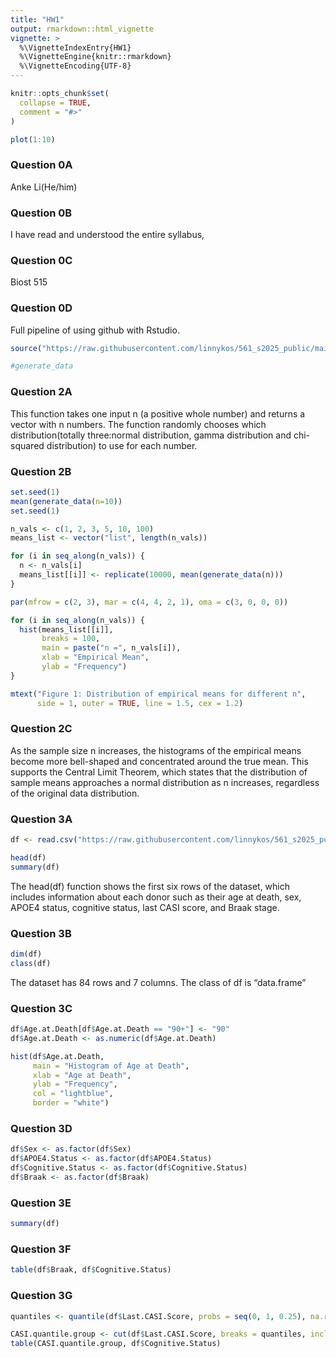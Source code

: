 ```yaml
---
title: "HW1"
output: rmarkdown::html_vignette
vignette: >
  %\VignetteIndexEntry{HW1}
  %\VignetteEngine{knitr::rmarkdown}
  %\VignetteEncoding{UTF-8}
---
```


```r
knitr::opts_chunk$set(
  collapse = TRUE,
  comment = "#>"
)
```

```r
plot(1:10)
```



### Question 0A

Anke Li(He/him)

### Question 0B

I have read and understood the entire syllabus,

### Question 0C

Biost 515 

### Question 0D

Full pipeline of using github with Rstudio.

```r
source("https://raw.githubusercontent.com/linnykos/561_s2025_public/main/HW1_files/generate_data.R")

#generate_data
```

### Question 2A

This function takes one input n (a positive whole number) and returns a vector with n numbers. The function randomly chooses which distribution(totally three:normal distribution, gamma distribution and chi-squared distribution) to use for each number.

### Question 2B

```r
set.seed(1)
mean(generate_data(n=10))
set.seed(1)

n_vals <- c(1, 2, 3, 5, 10, 100)
means_list <- vector("list", length(n_vals))

for (i in seq_along(n_vals)) {
  n <- n_vals[i]
  means_list[[i]] <- replicate(10000, mean(generate_data(n)))
}

par(mfrow = c(2, 3), mar = c(4, 4, 2, 1), oma = c(3, 0, 0, 0)) 

for (i in seq_along(n_vals)) {
  hist(means_list[[i]],
       breaks = 100,
       main = paste("n =", n_vals[i]),
       xlab = "Empirical Mean",
       ylab = "Frequency")
}

mtext("Figure 1: Distribution of empirical means for different n", 
      side = 1, outer = TRUE, line = 1.5, cex = 1.2)

```

### Question 2C

As the sample size n increases, the histograms of the empirical means become more bell-shaped and concentrated around the true mean. This supports the Central Limit Theorem, which states that the distribution of sample means approaches a normal distribution as n increases, regardless of the original data distribution.

### Question 3A

```r
df <- read.csv("https://raw.githubusercontent.com/linnykos/561_s2025_public/main/HW1_files/sea-ad.csv")

head(df)
summary(df)

```

The head(df) function shows the first six rows of the dataset, which includes information about each donor such as their age at death, sex, APOE4 status, cognitive status, last CASI score, and Braak stage.

### Question 3B

```r
dim(df)    
class(df) 

```

The dataset has 84 rows and 7 columns. The class of df is "data.frame"

### Question 3C

```r

df$Age.at.Death[df$Age.at.Death == "90+"] <- "90"
df$Age.at.Death <- as.numeric(df$Age.at.Death)

hist(df$Age.at.Death,
     main = "Histogram of Age at Death",
     xlab = "Age at Death",
     ylab = "Frequency",
     col = "lightblue",
     border = "white")


```

### Question 3D

```r
df$Sex <- as.factor(df$Sex)
df$APOE4.Status <- as.factor(df$APOE4.Status)
df$Cognitive.Status <- as.factor(df$Cognitive.Status)
df$Braak <- as.factor(df$Braak)

```

### Question 3E

```r
summary(df)
```

### Question 3F

```r
table(df$Braak, df$Cognitive.Status)

```

### Question 3G

```r
quantiles <- quantile(df$Last.CASI.Score, probs = seq(0, 1, 0.25), na.rm = TRUE)

CASI.quantile.group <- cut(df$Last.CASI.Score, breaks = quantiles, include.lowest = TRUE)
table(CASI.quantile.group, df$Cognitive.Status)

```
